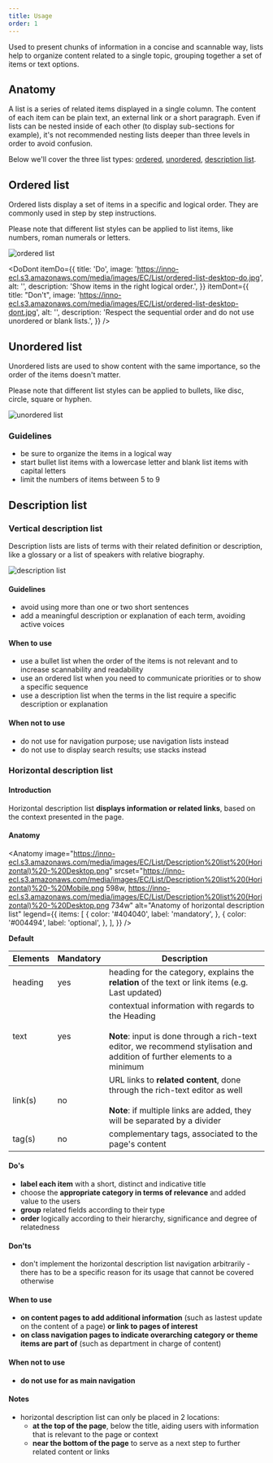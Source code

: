 ```yaml
---
title: Usage
order: 1
---
```



<Paragraph size="lead">
  Used to present chunks of information in a concise and scannable way, lists
  help to organize content related to a single topic, grouping together a set of
  items or text options.
</Paragraph>

## Anatomy

A list is a series of related items displayed in a single column. The content of each item can be plain text, an external link or a short paragraph. Even if lists can be nested inside of each other (to display sub-sections for example), it's not recommended nesting lists deeper than three levels in order to avoid confusion.

Below we'll cover the three list types: [ordered](#ordered), [unordered](#unordered), [description list](#description-list).

<h2 id="ordered">Ordered list</h2>

Ordered lists display a set of items in a specific and logical order.
They are commonly used in step by step instructions.

Please note that different list styles can be applied to list items, like numbers, roman numerals or letters.

![ordered list](https://inno-ecl.s3.amazonaws.com/media/images/EC/List/ordered-list-desktop.jpg)

<DoDont
  itemDo={{
    title: 'Do',
    image:
      'https://inno-ecl.s3.amazonaws.com/media/images/EC/List/ordered-list-desktop-do.jpg',
    alt: '',
    description: 'Show items in the right logical order.',
  }}
  itemDont={{
    title: "Don't",
    image:
      'https://inno-ecl.s3.amazonaws.com/media/images/EC/List/ordered-list-desktop-dont.jpg',
    alt: '',
    description:
      'Respect the sequential order and do not use unordered or blank lists.',
  }}
/>

<h2 id="unordered">Unordered list</h2>

Unordered lists are used to show content with the same importance, so the order of the items doesn't matter.

Please note that different list styles can be applied to bullets, like disc, circle, square or hyphen.

![unordered list](https://inno-ecl.s3.amazonaws.com/media/images/EC/List/unordered-list-desktop.jpg)

### Guidelines

- be sure to organize the items in a logical way
- start bullet list items with a lowercase letter and blank list items with capital letters
- limit the numbers of items between 5 to 9

<h2 id="description-list">Description list</h2>

### Vertical description list

Description lists are lists of terms with their related definition or description, like a glossary or a list of speakers with relative biography.

![description list](https://inno-ecl.s3.amazonaws.com/media/images/EC/List/description-list-desktop.jpg)

#### Guidelines

- avoid using more than one or two short sentences
- add a meaningful description or explanation of each term, avoiding active voices

#### When to use

- use a bullet list when the order of the items is not relevant and to increase scannability and readability
- use an ordered list when you need to communicate priorities or to show a specific sequence
- use a description list when the terms in the list require a specific description or explanation

#### When not to use

- do not use for navigation purpose; use <Link to="/ec/compositions/navigation-lists/usage/">navigation lists</Link> instead
- do not use to display search results; use <Link to="/ec/utilities/stacks/usage/">stacks</Link> instead

### Horizontal description list

#### Introduction

Horizontal description list **displays information or related links**, based on the context presented in the page.

#### Anatomy

<Anatomy
  image="https://inno-ecl.s3.amazonaws.com/media/images/EC/List/Description%20list%20(Horizontal)%20-%20Desktop.png"
  srcset="https://inno-ecl.s3.amazonaws.com/media/images/EC/List/Description%20list%20(Horizontal)%20-%20Mobile.png 598w, https://inno-ecl.s3.amazonaws.com/media/images/EC/List/Description%20list%20(Horizontal)%20-%20Desktop.png 734w"
  alt="Anatomy of horizontal description list"
  legend={{
    items: [
      {
        color: '#404040',
        label: 'mandatory',
      },
      {
        color: '#004494',
        label: 'optional',
      },
    ],
  }}
/>

**Default**

| Elements | Mandatory | Description                                                                                                                                                                              |
| -------- | --------- | ---------------------------------------------------------------------------------------------------------------------------------------------------------------------------------------- |
| heading  | yes       | heading for the category, explains the **relation** of the text or link items (e.g. Last updated)                                                                                        |
| text     | yes       | contextual information with regards to the Heading<br /><br />**Note**: input is done through a rich-text editor, we recommend stylisation and addition of further elements to a minimum |
| link(s)  | no        | URL links to **related content**, done through the rich-text editor as well<br /><br />**Note**: if multiple links are added, they will be separated by a divider                        |
| tag(s)   | no        | complementary tags, associated to the page's content                                                                                                                                     |

#### Do's

- **label each item** with a short, distinct and indicative title
- choose the **appropriate category in terms of relevance** and added value to the users
- **group** related fields according to their type
- **order** logically according to their hierarchy, significance and degree of relatedness

#### Don'ts

- don't implement the horizontal description list navigation arbitrarily - there has to be a specific reason for its usage that cannot be covered otherwise

#### When to use

- **on content pages to add additional information** (such as lastest update on the content of a page) **or link to pages of interest**
- **on class navigation pages to indicate overarching category or theme items are part of** (such as department in charge of content)

#### When not to use

- **do not use for as main navigation**

#### Notes
- horizontal description list can only be placed in 2 locations:
  - **at the top of the page**, below the title, aiding users with information that is relevant to the page or context
  - **near the bottom of the page** to serve as a next step to further related content or links
